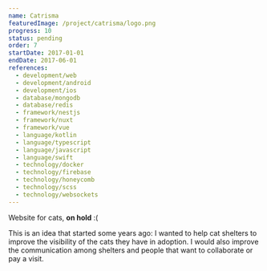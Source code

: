 ```yaml
---
name: Catrisma
featuredImage: /project/catrisma/logo.png
progress: 10
status: pending
order: 7
startDate: 2017-01-01
endDate: 2017-06-01
references:
  - development/web
  - development/android
  - development/ios
  - database/mongodb
  - database/redis
  - framework/nestjs
  - framework/nuxt
  - framework/vue
  - language/kotlin
  - language/typescript
  - language/javascript
  - language/swift
  - technology/docker
  - technology/firebase
  - technology/honeycomb
  - technology/scss
  - technology/websockets
---
```


Website for cats, **on hold** :(

This is an idea that started some years ago: I wanted to help cat shelters to improve the visibility of the cats they have in adoption. I would also improve the communication among shelters and people that want to collaborate or pay a visit.
